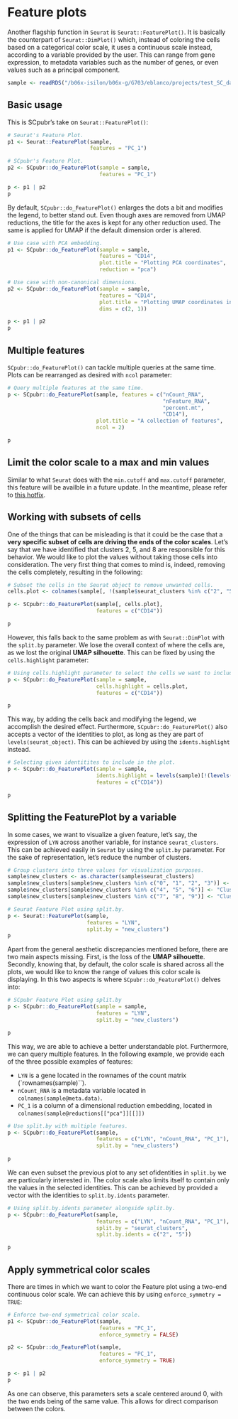 # Feature plots 
Another flagship function in `Seurat` is `Seurat::FeaturePlot()`. It is basically the counterpart of `Seurat::DimPlot()` which, instead of coloring the cells based on a categorical color scale, it uses a continuous scale instead, according to a variable provided by the user. This can range from gene expression, to metadata variables such as the number of genes, or even values such as a principal component. 



```r
sample <- readRDS("/b06x-isilon/b06x-g/G703/eblanco/projects/test_SC_datasets/sc_dataset.rds")
```

## Basic usage

This is SCpubr's take on `Seurat::FeaturePlot()`:
```r
# Seurat's Feature Plot.
p1 <- Seurat::FeaturePlot(sample, 
                          features = "PC_1")

# SCpubr's Feature Plot.
p2 <- SCpubr::do_FeaturePlot(sample = sample,
                             features = "PC_1")

p <- p1 | p2
p
```

By default, `SCpubr::do_FeaturePlot()` enlarges the dots a bit and modifies the legend, to better stand out. Even though axes are removed from UMAP reductions, the title for the axes is kept for any other reduction used. The same is applied for UMAP if the default dimension order is altered.

```r
# Use case with PCA embedding.
p1 <- SCpubr::do_FeaturePlot(sample = sample, 
                             features = "CD14",
                             plot.title = "Plotting PCA coordinates",
                             reduction = "pca")

# Use case with non-canonical dimensions.                             
p2 <- SCpubr::do_FeaturePlot(sample = sample, 
                             features = "CD14",
                             plot.title = "Plotting UMAP coordinates in a different order",
                             dims = c(2, 1))

p <- p1 | p2
p
```

## Multiple features

`SCpubr::do_FeaturePlot()` can tackle multiple queries at the same time. Plots can be rearranged as desired with `ncol` parameter:

```r
# Query multiple features at the same time.
p <- SCpubr::do_FeaturePlot(sample, features = c("nCount_RNA", 
                                                 "nFeature_RNA", 
                                                 "percent.mt", 
                                                 "CD14"), 
                            plot.title = "A collection of features", 
                            ncol = 2)

p
```

## Limit the color scale to a max and min values

Similar to what `Seurat` does with the `min.cutoff` and `max.cutoff` parameter, this feature will be availble in a future update. In the meantime, please refer to [this hotfix](https://github.com/enblacar/SCpubr/issues/2#issuecomment-1284204643).

## Working with subsets of cells

One of the things that can be misleading is that it could be the case that a **very specific subset of cells are driving the ends of the color scales**. Let's say that we have identified that clusters 2, 5, and 8 are responsible for this behavior. We would like to plot the values without taking those cells into consideration. The very first thing that comes to mind is, indeed, removing the cells completely, resulting in the following:

```r
# Subset the cells in the Seurat object to remove unwanted cells.
cells.plot <- colnames(sample[, !(sample$seurat_clusters %in% c("2", "5", "8"))])

p <- SCpubr::do_FeaturePlot(sample[, cells.plot], 
                            features = c("CD14"))

p
```

However, this falls back to the same problem as with `Seurat::DimPlot` with the `split.by` parameter. We lose the overall context of where the cells are, as we lost the original **UMAP silhouette**. This can be fixed by using the `cells.highlight` parameter:

```r
# Using cells.highlight parameter to select the cells we want to include in the plot.
p <- SCpubr::do_FeaturePlot(sample = sample, 
                            cells.highlight = cells.plot, 
                            features = c("CD14"))

p
```
This way, by adding the cells back and modifying the legend, we accomplish the desired effect. Furthermore, `SCpubr::do_FeaturePlot()` also accepts a vector of the identities to plot, as long as they are part of `levels(seurat_object)`. This can be achieved by using the `idents.highlight` instead.

```r
# Selecting given identitites to include in the plot.
p <- SCpubr::do_FeaturePlot(sample = sample, 
                            idents.highlight = levels(sample)[!(levels(sample) %in% c("0", "2", "5", "8"))], 
                            features = c("CD14"))

p
```
## Splitting the FeaturePlot by a variable

In some cases, we want to visualize a given feature, let's say, the expression of `LYN` across another variable, for instance `seurat_clusters`. This can be achieved easily in `Seurat` by using the `split.by` parameter. For the sake of representation, let's reduce the number of clusters.

```r
# Group clusters into three values for visualization purposes.
sample$new_clusters <- as.character(sample$seurat_clusters)
sample$new_clusters[sample$new_clusters %in% c("0", "1", "2", "3")] <- "Cluster 1"
sample$new_clusters[sample$new_clusters %in% c("4", "5", "6")] <- "Cluster 2"
sample$new_clusters[sample$new_clusters %in% c("7", "8", "9")] <- "Cluster 3"

# Seurat Feature Plot using split.by.
p <- Seurat::FeaturePlot(sample, 
                         features = "LYN", 
                         split.by = "new_clusters")
p
```
Apart from the general aesthetic discrepancies mentioned before, there are two main aspects missing. First, is the loss of the **UMAP silhouette**. Secondly, knowing that, by default, the color scale is shared across all the plots, we would like to know the range of values this color scale is displaying. In this two aspects is where `SCpubr::do_FeaturePlot()` delves into: 

```r
# SCpubr Feature Plot using split.by
p <- SCpubr::do_FeaturePlot(sample = sample, 
                            features = "LYN", 
                            split.by = "new_clusters")

p
```

This way, we are able to achieve a better understandable plot. Furthermore, we can query multiple features. In the following example, we provide each of the three possible examples of features:

- `LYN` is a gene located in the rownames of the count matrix (`rownames(sample)``).
- `nCount_RNA` is a metadata variable located in `colnames(sample@meta.data)`.
- `PC_1` is a column of a dimensional reduction embedding, located in `colnames(sample@reductions[["pca"]][[]])`

```r
# Use split.by with multiple features.
p <- SCpubr::do_FeaturePlot(sample, 
                            features = c("LYN", "nCount_RNA", "PC_1"), 
                            split.by = "new_clusters")
                            
p
```

We can even subset the previous plot to any set ofidentities in `split.by` we are particularly interested in. The color scale also limits itself to contain only the values in the selected identities. This can be achieved by provided a vector with the identities to `split.by.idents` parameter.

```r
# Using split.by.idents parameter alongside split.by.
p <- SCpubr::do_FeaturePlot(sample, 
                            features = c("LYN", "nCount_RNA", "PC_1"), 
                            split.by = "seurat_clusters", 
                            split.by.idents = c("2", "5"))

p
```

## Apply symmetrical color scales
There are times in which we want to color the Feature plot using a two-end continuous color scale. We can achieve this by using `enforce_symmetry = TRUE`:

```r
# Enforce two-end symmetrical color scale.
p1 <- SCpubr::do_FeaturePlot(sample, 
                             features = "PC_1",
                             enforce_symmetry = FALSE)

p2 <- SCpubr::do_FeaturePlot(sample, 
                             features = "PC_1",
                             enforce_symmetry = TRUE)

p <- p1 | p2
p
```
As one can observe, this parameters sets a scale centered around 0, with the two ends being of the same value. This allows for direct comparison between the colors.
